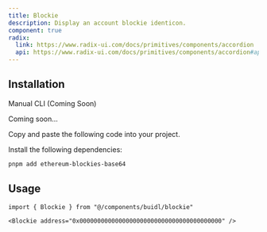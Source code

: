 ```yaml
---
title: Blockie
description: Display an account blockie identicon.
component: true
radix:
  link: https://www.radix-ui.com/docs/primitives/components/accordion
  api: https://www.radix-ui.com/docs/primitives/components/accordion#api-reference
---
```


<ComponentPreview
  name="blockie-demo"
  className="[&_.preview>[data-orientation=vertical]]:sm:max-w-[70%]"
/>

## Installation

<Tabs defaultValue="manual">

<TabsList>
  <TabsTrigger value="manual">Manual</TabsTrigger>
  <TabsTrigger disabled={true} value="cli">
    CLI (Coming Soon)
  </TabsTrigger>
</TabsList>

<TabsContent value="cli">

<Steps>

<Step>Coming soon...</Step>

</Steps>

</TabsContent>

<TabsContent value="manual">

<Steps>

<Step>Copy and paste the following code into your project.</Step>

<ComponentSource name="blockie" />

<Step>Install the following dependencies:</Step>

```bash
pnpm add ethereum-blockies-base64
```

</Steps>

</TabsContent>

</Tabs>

## Usage

```tsx
import { Blockie } from "@/components/buidl/blockie"
```

```tsx
<Blockie address="0x0000000000000000000000000000000000000000" />
```
